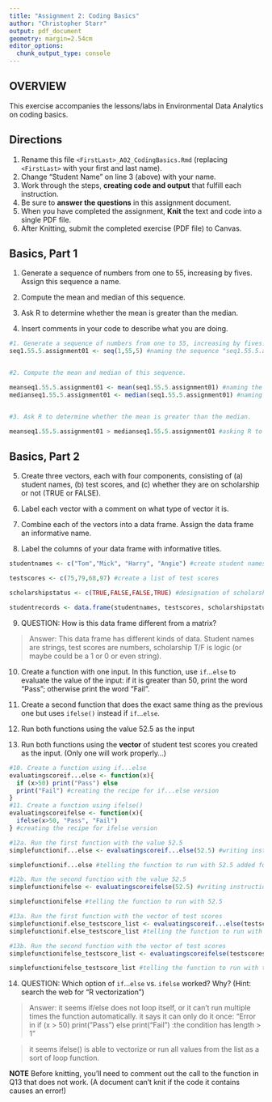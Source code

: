 ```yaml
---
title: "Assignment 2: Coding Basics"
author: "Christopher Starr"
output: pdf_document
geometry: margin=2.54cm
editor_options: 
  chunk_output_type: console
---
```


## OVERVIEW

This exercise accompanies the lessons/labs in Environmental Data Analytics on coding basics.

## Directions

1.  Rename this file `<FirstLast>_A02_CodingBasics.Rmd` (replacing `<FirstLast>` with your first and last name).
2.  Change "Student Name" on line 3 (above) with your name.
3.  Work through the steps, **creating code and output** that fulfill each instruction.
4.  Be sure to **answer the questions** in this assignment document.
5.  When you have completed the assignment, **Knit** the text and code into a single PDF file.
6.  After Knitting, submit the completed exercise (PDF file) to Canvas.

## Basics, Part 1

1.  Generate a sequence of numbers from one to 55, increasing by fives. Assign this sequence a name.

2.  Compute the mean and median of this sequence.

3.  Ask R to determine whether the mean is greater than the median.

4.  Insert comments in your code to describe what you are doing.

```r
#1. Generate a sequence of numbers from one to 55, increasing by fives. Assign this sequence a name.
seq1.55.5.assignment01 <- seq(1,55,5) #naming the sequence "seq1.55.5.assignment01" then generating the sequence


#2. Compute the mean and median of this sequence.

meanseq1.55.5.assignment01 <- mean(seq1.55.5.assignment01) #naming the mean of "seq1..."
medianseq1.55.5.assignment01 <- median(seq1.55.5.assignment01) #naming the med of "seq1..."


#3. Ask R to determine whether the mean is greater than the median.

meanseq1.55.5.assignment01 > medianseq1.55.5.assignment01 #asking R to evaluate the statement Mean is greater than Median of "seq1..."

```

## Basics, Part 2

5.  Create three vectors, each with four components, consisting of (a) student names, (b) test scores, and (c) whether they are on scholarship or not (TRUE or FALSE).

6.  Label each vector with a comment on what type of vector it is.

7.  Combine each of the vectors into a data frame. Assign the data frame an informative name.

8.  Label the columns of your data frame with informative titles.

```r
studentnames <- c("Tom","Mick", "Harry", "Angie") #create student names vector

testscores <- c(75,79,68,97) #create a list of test scores

scholarshipstatus <- c(TRUE,FALSE,FALSE,TRUE) #designation of scholarship status TRUE=on a scholarship

studentrecords <- data.frame(studentnames, testscores, scholarshipstatus) #combine each independent vector into one data frame, allowing the points across vectors to be aligned with the name of the students.

```

9.  QUESTION: How is this data frame different from a matrix?

> Answer: This data frame has different kinds of data. Student names are strings, test scores are numbers, scholarship T/F is logic (or maybe could be a 1 or 0 or even string).

10. Create a function with one input. In this function, use `if`...`else` to evaluate the value of the input: if it is greater than 50, print the word "Pass"; otherwise print the word "Fail". 

11. Create a second function that does the exact same thing as the previous one but uses `ifelse()` instead if `if`...`else `. 

12. Run both functions using the value 52.5 as the input

13. Run both functions using the **vector** of student test scores you created as the input. (Only one will work properly...)

```r
#10. Create a function using if...else
evaluatingscoreif...else <- function(x){
  if (x>50) print("Pass") else
  print("Fail") #creating the recipe for if...else version
}
#11. Create a function using ifelse()
evaluatingscoreifelse <- function(x){
  ifelse(x>50, "Pass", "Fail")
} #creating the recipe for ifelse version

#12a. Run the first function with the value 52.5
simplefunctionif...else <- evaluatingscoreif...else(52.5) #writing instruction for asking evaluatingscoreif...else function to run with the score 52.5 under the name simplefunctionif...else

simplefunctionif...else #telling the function to run with 52.5 added for x.

#12b. Run the second function with the value 52.5
simplefunctionifelse <- evaluatingscoreifelse(52.5) #writing instructions for asking function evaluatingscoreifelse to run with 52.5

simplefunctionifelse #telling the function to run with 52.5

#13a. Run the first function with the vector of test scores
simplefunctionif.else_testscore_list <- evaluatingscoreif...else(testscores) #writing instruction for asking evaluatingscoreif...else function to run with the scores in vector testscores under the name simplefunctionif...else
simplefunctionif.else_testscore_list #telling the function to run with testscores added for x.

#13b. Run the second function with the vector of test scores
simplefunctionifelse_testscore_list <- evaluatingscoreifelse(testscores) #writing instructions for asking function evaluatingscoreifelse to run with testscores inserted for x

simplefunctionifelse_testscore_list #telling the function to run with testscores for x
```

14. QUESTION: Which option of `if`...`else` vs. `ifelse` worked? Why? (Hint: search the web for "R vectorization")

> Answer: it seems if/else does not loop itself, or it can't run multiple times the function automatically. it says it can only do it once: "Error in if (x > 50) print("Pass") else print("Fail") :the condition has length > 1"

> it seems ifelse() is able to vectorize or run all values from the list as a sort of loop function. 


**NOTE** Before knitting, you'll need to comment out the call to the function in Q13 that does not work. (A document can't knit if the code it contains causes an error!)